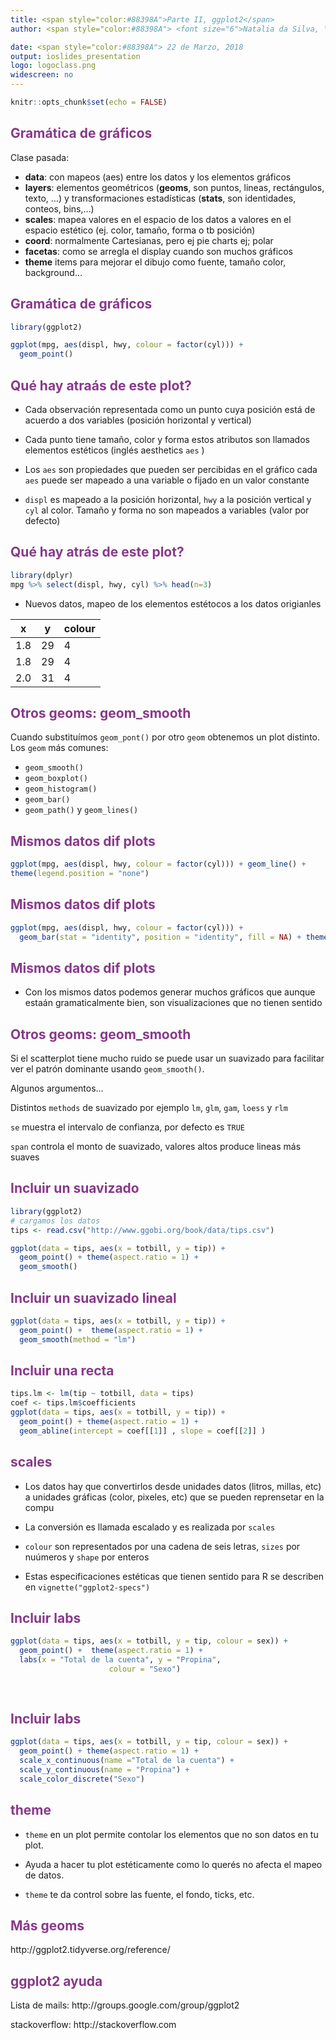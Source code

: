 ```yaml
---
title: <span style="color:#88398A">Parte II, ggplot2</span>
author: <span style="color:#88398A"> <font size="6">Natalia da Silva, \@STA_NT</span></font>

date: <span style="color:#88398A"> 22 de Marzo, 2018
output: ioslides_presentation
logo: logoclass.png
widescreen: no
---
```


 <style>
 .title-slide {
     background-image: url(logo.png);
     background-repeat: no-repeat;
     padding:40px;
     background-position: 90% 80%;
     background-size: 200px 200px;
   }
   </style>
```r
knitr::opts_chunk$set(echo = FALSE)
```

## <span style="color:#88398A">Gramática de gráficos </span>

Clase pasada:

- **data**: con mapeos (aes) entre los datos y los elementos gráficos
- **layers**: elementos geométricos (**geoms**, son puntos, lineas, rectángulos, texto, ...) y transformaciones estadísticas (**stats**, son identidades, conteos, bins,...)
- **scales**: mapea valores en el espacio de los datos a valores en el espacio estético (ej. color, tamaño, forma o tb posición) 
- **coord**: normalmente Cartesianas, pero ej pie charts ej; polar
- **facetas**: como se arregla el display cuando son muchos gráficos 
- **theme** items para mejorar el dibujo como fuente, tamaño color, background...

## <span style="color:#88398A">Gramática de gráficos </span>

```r

library(ggplot2)

ggplot(mpg, aes(displ, hwy, colour = factor(cyl))) +
  geom_point()   

```

## <span style="color:#88398A">Qué hay atraás de este plot?</span>

- Cada observación representada como un punto cuya posición está de acuerdo a dos variables (posición horizontal y vertical)

- Cada punto tiene tamaño,  color y forma estos atributos son llamados elementos estéticos (inglés aesthetics `aes` )

-  Los `aes` son propiedades que pueden ser percibidas en el gráfico
cada `aes` puede ser mapeado a una variable o fijado en un valor constante

- `displ` es mapeado a la posición horizontal, `hwy`  a la posición vertical y `cyl` al color. Tamaño y forma no son mapeados a variables (valor por defecto) 

## <span style="color:#88398A">Qué hay atrás de este plot?</span>

```r
library(dplyr)
mpg %>% select(displ, hwy, cyl) %>% head(n=3)

```
- Nuevos datos, mapeo de los elementos estétocos a los datos origianles

|x  | y | colour|
|---|---|-------|
|1.8|	29|	     4|		
|1.8|	29|	     4|		
|2.0|	31|	     4|		


## <span style="color:#88398A">Otros geoms: geom_smooth</span>
 
 Cuando substituímos `geom_pont()` por otro `geom` obtenemos un plot distinto.
 Los `geom` más comunes:
 
- `geom_smooth()`  
- `geom_boxplot()`
- `geom_histogram()` 
- `geom_bar()`
- `geom_path()` y `geom_lines()`

## <span style="color:#88398A">Mismos datos dif plots</span>
```r
ggplot(mpg, aes(displ, hwy, colour = factor(cyl))) + geom_line() +
theme(legend.position = "none")
```



## <span style="color:#88398A">Mismos datos dif plots</span>
```r

ggplot(mpg, aes(displ, hwy, colour = factor(cyl))) + 
  geom_bar(stat = "identity", position = "identity", fill = NA) + theme(legend.position = "none")
```

## <span style="color:#88398A">Mismos datos dif plots</span>

- Con los mismos datos podemos generar muchos gráficos que aunque estaán gramaticalmente bien, son visualizaciones que no tienen sentido


## <span style="color:#88398A">Otros geoms: geom_smooth</span>
Si el scatterplot tiene mucho ruido se puede usar un suavizado para facilitar ver el patrón dominante usando `geom_smooth()`.

Algunos argumentos...

Distintos `methods` de suavizado por ejemplo `lm`, `glm`, `gam`, `loess` y `rlm`

`se` muestra el intervalo de confianza, por defecto es `TRUE`

`span` controla el monto de suavizado, valores altos produce lineas más suaves

## <span style="color:#88398A">Incluir un suavizado</span>
```r
library(ggplot2)
# cargamos los datos 
tips <- read.csv("http://www.ggobi.org/book/data/tips.csv")

```
```r

ggplot(data = tips, aes(x = totbill, y = tip)) +
  geom_point() + theme(aspect.ratio = 1) +
  geom_smooth()
```


## <span style="color:#88398A">Incluir un suavizado lineal</span>
```r

ggplot(data = tips, aes(x = totbill, y = tip)) +
  geom_point() +  theme(aspect.ratio = 1) +
  geom_smooth(method = "lm")
```


## <span style="color:#88398A">Incluir una recta </span>

```r
tips.lm <- lm(tip ~ totbill, data = tips)
coef <- tips.lm$coefficients
ggplot(data = tips, aes(x = totbill, y = tip)) +
  geom_point() + theme(aspect.ratio = 1) +
  geom_abline(intercept = coef[[1]] , slope = coef[[2]] )

```


## <span style="color:#88398A">scales </span>

- Los datos hay que convertirlos desde unidades datos (litros, millas, etc) a unidades gráficas (color, pixeles, etc) que se pueden reprensetar en la compu

- La conversión es llamada escalado y es realizada por `scales`

- `colour` son representados por una cadena de seis letras, `sizes` por nuúmeros y `shape` por enteros

- Estas especificaciones estéticas que tienen sentido para R se describen en ` vignette("ggplot2-specs")`

## <span style="color:#88398A">Incluir labs</span>

```r

ggplot(data = tips, aes(x = totbill, y = tip, colour = sex)) +
  geom_point() +  theme(aspect.ratio = 1) +
  labs(x = "Total de la cuenta", y = "Propina", 
                      colour = "Sexo")
   
 
```

## <span style="color:#88398A">Incluir labs </span>
```r
ggplot(data = tips, aes(x = totbill, y = tip, colour = sex)) +
  geom_point() + theme(aspect.ratio = 1) + 
  scale_x_continuous(name ="Total de la cuenta") +
  scale_y_continuous(name = "Propina") +
  scale_color_discrete("Sexo")
```

## <span style="color:#88398A"> theme</span> 

- `theme` en un plot permite contolar los elementos que no son datos en tu plot.

- Ayuda a hacer tu plot estéticamente como lo querés no afecta el mapeo de datos.

- `theme` te da control sobre las fuente, el fondo, ticks, etc.


## <span style="color:#88398A"> Más geoms</span>

http://ggplot2.tidyverse.org/reference/


## <span style="color:#88398A">ggplot2 ayuda</span>

Lista de mails: http://groups.google.com/group/ggplot2

stackoverflow: http://stackoverflow.com


<!-- ## <span style="color:#88398A">A trabajar junt\@s!</span> -->
<!-- Con los datos `diamonds` o una muestra de 1000 obs -->

<!-- `dsamp <- diamonds[sample(nrow(diamonds), 1000), ]` -->

<!-- - Scatter plot de   `price` (precio en dólares) vs `carat` (peso de los diamantes) -->
<!-- - Incluir usando `labs` el nombre de los ejes, título informativo y nombre de la leyenda -->
<!-- - Colorear usando la variable `cut` -->
<!-- - usar transparencias para el sobre ploteado `alpha` -->


<!-- ## <span style="color:#88398A">Solución I</span> -->

<!-- ```{r} -->

<!-- ggplot(data = diamonds, aes(x = carat, y = price, colour = cut)) +  -->
<!--   geom_point( alpha = 1/3) + labs(x = "Peso", y = "Precio en dólares", -->
<!--                                   title = "Scatterplot precio vs pesos", -->
<!--                                   colour="Corte")  -->
<!-- ``` -->

<!-- ## <span style="color:#88398A">A trabajar junt\@s!</span> -->

<!-- - Cambiar la paleta a `Set2` -->
<!-- - ? `scale_colour_brewer` -->
<!-- http://colorbrewer2.org/#type=sequential&scheme=BuGn&n=3 -->

<!-- ##<span style="color:#88398A">Solución II</span> -->
<!-- ```{r} -->
<!-- ggplot(data = diamonds, aes(x = carat, y = price, colour = cut)) +  -->
<!--   geom_point( alpha = 1/3) + labs(x = "Peso", y = "Precio en dólares", -->
<!--                                   title = "Scatterplot precio vs peso", -->
<!--                                   colour = "Corte") + -->
<!--                                   scale_colour_brewer(palette = "Set2") -->
<!-- ``` -->


<!-- ##<span style="color:#88398A">A trabajar junt\@s!</span> -->
<!-- - **scale** controla el mapeo de los datos a los elementos estéticos -->

<!-- El argumento `breaks` controla los valores que aparecen en los "tick marks" en los ejes y tienen asociado una etiqueta que está controlada por `label`   -->

<!-- - Cambiar los tick marks en el eje x a 1, 3 y 5 con las etiquetas 1 oz, 3 oz y 5 oz. -->

<!-- - `?scale_x_continuous` -->


<!-- ##<span style="color:#88398A">Solución III</span> -->

<!-- ```{r} -->

<!-- ggplot(data = diamonds, aes(x = carat, y = price, colour = cut)) +  -->
<!--   geom_point( alpha = 1/3) + labs(x = "Peso", y = "Precio en dólares", -->
<!--                                   title = "Scatterplot precio vs pesos ", -->
<!--                                   colour = "Corte") + -->
<!--   scale_x_continuous(breaks = c(1, 3, 5), labels = c("1 oz", "3 oz", "5 oz")) -->


<!-- ``` -->


<!-- ##<span style="color:#88398A">A trabajar junt\@s!</span>  -->

<!-- Con los datos diamonds -->

<!-- - Scatterplot de   `price` (precio en dólares) vs `carat` (peso de los diamantes) -->
<!-- - Incluir usando `labs` el nombre de los ejes, título informativo y nombre de la leyenda -->
<!-- - Usar la variable `cut` para crear un gráfico para cada subconjunto - usar transparencias para el sobre ploteado `alpha` -->

<!-- ##<span style="color:#88398A">Solución IV</span>  -->
<!-- ```{r} -->

<!-- ggplot(data = diamonds, aes(x=carat, y = price)) +  -->
<!--   geom_point( alpha = 1/3) + facet_wrap(~cut)+ -->
<!--   labs(x = "Pesos", y = "Precio en dólares", -->
<!--                                   title = "Scatterplot precio vs peso", -->
<!--                                   colour = "Corte")  -->
<!-- ```  -->


